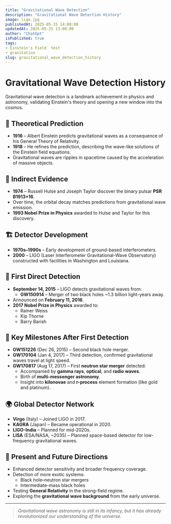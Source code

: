 ```yaml
---
title: "Gravitational Wave Detection"
description: "Gravitational Wave Detection History"
image: ligo.jpg
publishedAt: 2025-05-15 14:00:00
updatedAt: 2025-05-25 13:00:00
author: "ChatGpt"
isPublished: true
tags:
- Einstein's Field  test
- gravitation
slug: gravitational_wave_detection_history
---
```


# Gravitational Wave Detection History

Gravitational wave detection is a landmark achievement in physics and astronomy, validating Einstein's theory and opening a new window into the cosmos.

## 🧠 Theoretical Prediction

- **1916** – Albert Einstein predicts gravitational waves as a consequence of his General Theory of Relativity.
- **1918** – He refines the prediction, describing the wave-like solutions of the Einstein field equations.
- Gravitational waves are ripples in spacetime caused by the acceleration of massive objects.

## 📡 Indirect Evidence

- **1974** – Russell Hulse and Joseph Taylor discover the binary pulsar **PSR B1913+16**.
- Over time, the orbital decay matches predictions from gravitational wave emission.
- **1993 Nobel Prize in Physics** awarded to Hulse and Taylor for this discovery.

## 🏗️ Detector Development

- **1970s–1990s** – Early development of ground-based interferometers.
- **2000** – LIGO (Laser Interferometer Gravitational-Wave Observatory) constructed with facilities in Washington and Louisiana.

## 🌌 First Direct Detection

- **September 14, 2015** – LIGO detects gravitational waves from:
  - **GW150914** – Merger of two black holes ~1.3 billion light-years away.
- Announced on **February 11, 2016**.
- **2017 Nobel Prize in Physics** awarded to:
  - Rainer Weiss
  - Kip Thorne
  - Barry Barish

## 🔭 Key Milestones After First Detection

- **GW151226** (Dec 26, 2015) – Second black hole merger.
- **GW170104** (Jan 4, 2017) – Third detection, confirmed gravitational waves travel at light speed.
- **GW170817** (Aug 17, 2017) – First **neutron star merger** detected:
  - Accompanied by **gamma rays**, **optical**, and **radio waves**.
  - Birth of **multi-messenger astronomy**.
  - Insight into **kilonovae** and **r-process** element formation (like gold and platinum).

## 🌍 Global Detector Network

- **Virgo** (Italy) – Joined LIGO in 2017.
- **KAGRA** (Japan) – Became operational in 2020.
- **LIGO-India** – Planned for mid-2020s.
- **LISA** (ESA/NASA, ~2035) – Planned space-based detector for low-frequency gravitational waves.

## 🚀 Present and Future Directions

- Enhanced detector sensitivity and broader frequency coverage.
- Detection of more exotic systems:
  - Black hole–neutron star mergers
  - Intermediate-mass black holes
- Testing **General Relativity** in the strong-field regime.
- Exploring the **gravitational wave background** from the early universe.

---

> _Gravitational wave astronomy is still in its infancy, but it has already revolutionized our understanding of the universe._

